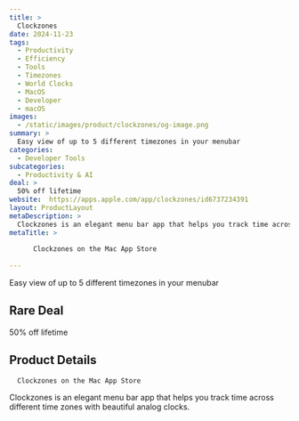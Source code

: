 ```yaml
---
title: >
  Clockzones
date: 2024-11-23
tags:
  - Productivity
  - Efficiency
  - Tools
  - Timezones
  - World Clocks
  - MacOS
  - Developer
  - macOS
images:
  - /static/images/product/clockzones/og-image.png
summary: >
  Easy view of up to 5 different timezones in your menubar
categories:
  - Developer Tools
subcategories:
  - Productivity & AI
deal: >
  50% off lifetime
website:  https://apps.apple.com/app/clockzones/id6737234391
layout: ProductLayout
metaDescription: >
  Clockzones is an elegant menu bar app that helps you track time across different time zones with beautiful analog clocks.
metaTitle: >
  
      ‎Clockzones on the Mac App Store
    
---
```

Easy view of up to 5 different timezones in your menubar

## Rare Deal

50% off lifetime

## Product Details

      ‎Clockzones on the Mac App Store
    

Clockzones is an elegant menu bar app that helps you track time across different time zones with beautiful analog clocks.
